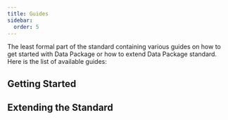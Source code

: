 ```yaml
---
title: Guides
sidebar:
  order: 5
---
```



The least formal part of the standard containing various guides on how to get started with Data Package or how to extend Data Package standard. Here is the list of available guides:

## Getting Started

<CardGrid>
  <LinkCard
    title="How to start using Data Package"
    description="Data Package sounds great but you don't know where to start?"
    href="/guides/using-data-package"
  />
</CardGrid>

## Extending the Standard

<CardGrid>
  <LinkCard
    title="How to extend Data Package"
    description="This guide will walk you through an example of creating a Data Package extension."
    href="/guides/extending-data-package"
  />
</CardGrid>
